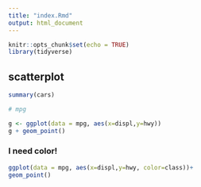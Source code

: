 ```yaml
---
title: "index.Rmd"
output: html_document
---
```


```r
knitr::opts_chunk$set(echo = TRUE)
library(tidyverse)
```

## scatterplot

```r
summary(cars)

# mpg

g <- ggplot(data = mpg, aes(x=displ,y=hwy))
g + geom_point()

```

### I need color!

```r

ggplot(data = mpg, aes(x=displ,y=hwy, color=class))+ 
geom_point()

```